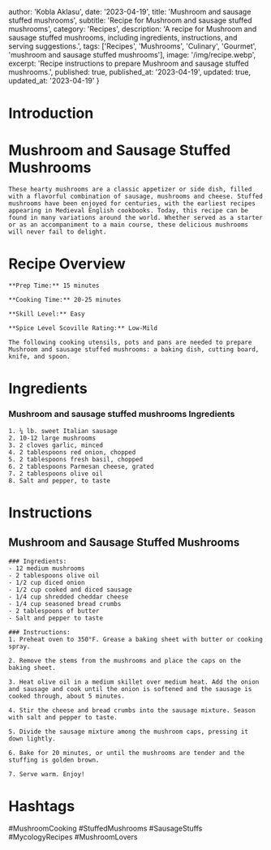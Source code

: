
  author: 'Kobla Aklasu',
  date: '2023-04-19',
  title: 'Mushroom and sausage stuffed mushrooms',
  subtitle: 'Recipe for Mushroom and sausage stuffed mushrooms',
  category: 'Recipes',
  description: 'A recipe for Mushroom and sausage stuffed mushrooms, including ingredients, instructions, and serving suggestions.',
  tags: ['Recipes', 'Mushrooms', 'Culinary', 'Gourmet', 'mushroom and sausage stuffed mushrooms'],
  image: '/img/recipe.webp',
  excerpt: 'Recipe instructions to prepare Mushroom and sausage stuffed mushrooms.',
  published: true,
  published_at: '2023-04-19',
  updated: true,
  updated_at: '2023-04-19'
}


  # Introduction

# Mushroom and Sausage Stuffed Mushrooms
    
    These hearty mushrooms are a classic appetizer or side dish, filled with a flavorful combination of sausage, mushrooms and cheese. Stuffed mushrooms have been enjoyed for centuries, with the earliest recipes appearing in Medieval English cookbooks. Today, this recipe can be found in many variations around the world. Whether served as a starter or as an accompaniment to a main course, these delicious mushrooms will never fail to delight.

# Recipe Overview

    **Prep Time:** 15 minutes 
    
    **Cooking Time:** 20-25 minutes 
    
    **Skill Level:** Easy 
    
    **Spice Level Scoville Rating:** Low-Mild
    
    The following cooking utensils, pots and pans are needed to prepare Mushroom and sausage stuffed mushrooms: a baking dish, cutting board, knife, and spoon.

# Ingredients

### Mushroom and sausage stuffed mushrooms Ingredients
    1. ¼ lb. sweet Italian sausage
    2. 10-12 large mushrooms
    3. 2 cloves garlic, minced
    4. 2 tablespoons red onion, chopped
    5. 2 tablespoons fresh basil, chopped
    6. 2 tablespoons Parmesan cheese, grated
    7. 2 tablespoons olive oil
    8. Salt and pepper, to taste

# Instructions

## Mushroom and Sausage Stuffed Mushrooms
    ### Ingredients: 
    - 12 medium mushrooms 
    - 2 tablespoons olive oil 
    - 1/2 cup diced onion 
    - 1/2 cup cooked and diced sausage 
    - 1/4 cup shredded cheddar cheese 
    - 1/4 cup seasoned bread crumbs
    - 2 tablespoons of butter 
    - Salt and pepper to taste
    
    ### Instructions: 
    1. Preheat oven to 350°F. Grease a baking sheet with butter or cooking spray.
    
    2. Remove the stems from the mushrooms and place the caps on the baking sheet.
    
    3. Heat olive oil in a medium skillet over medium heat. Add the onion and sausage and cook until the onion is softened and the sausage is cooked through, about 5 minutes.
    
    4. Stir the cheese and bread crumbs into the sausage mixture. Season with salt and pepper to taste.
    
    5. Divide the sausage mixture among the mushroom caps, pressing it down lightly.
    
    6. Bake for 20 minutes, or until the mushrooms are tender and the stuffing is golden brown.
    
    7. Serve warm. Enjoy!

# Hashtags

#MushroomCooking #StuffedMushrooms #SausageStuffs #MycologyRecipes #MushroomLovers



